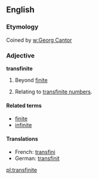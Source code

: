==English==
===Etymology===
Coined by [[w:Georg Cantor]]
===Adjective===
'''transfinite'''
#Beyond [[finite]]
#{{mathematics}} Relating to [[transfinite number]]s.

====Related terms====
*[[finite]]
*[[infinite]]

====Translations====
*French: [[transfini]]
*German: [[transfinit]]

[[pl:transfinite]]